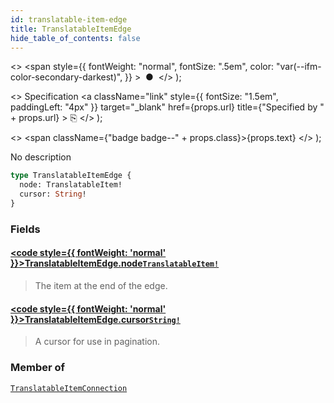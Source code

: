 ```yaml
---
id: translatable-item-edge
title: TranslatableItemEdge
hide_table_of_contents: false
---
```


  <>
    <span
      style={{
        fontWeight: "normal",
        fontSize: ".5em",
        color: "var(--ifm-color-secondary-darkest)",
      }}
    >
      &nbsp;●&nbsp;
    </span>
  </>
);

  <>
    Specification
    <a
      className="link"
      style={{ fontSize: "1.5em", paddingLeft: "4px" }}
      target="\_blank"
      href={props.url}
      title={"Specified by " + props.url}
    >
      ⎘
    </a>
  </>
);

  <>
    <span className={"badge badge--" + props.class}>{props.text}</span>
  </>
);

No description

```graphql
type TranslatableItemEdge {
  node: TranslatableItem!
  cursor: String!
}
```

### Fields

#### [<code style={{ fontWeight: 'normal' }}>TranslatableItemEdge.<b>node</b></code>](#)<Bullet />[`TranslatableItem!`](../../../api-reference/miscellaneous/unions/translatable-item) <Badge class="secondary" text="non-null"/> <Badge class="secondary" text="union"/> <Badge class="secondary" text="miscellaneous"/>

> The item at the end of the edge.

#### [<code style={{ fontWeight: 'normal' }}>TranslatableItemEdge.<b>cursor</b></code>](#)<Bullet />[`String!`](../../../api-reference/miscellaneous/scalars/string) <Badge class="secondary" text="non-null"/> <Badge class="secondary" text="scalar"/> <Badge class="secondary" text="miscellaneous"/>

> A cursor for use in pagination.

### Member of

[`TranslatableItemConnection`](../../../api-reference/miscellaneous/objects/translatable-item-connection) <Badge class="secondary" text="object"/>
